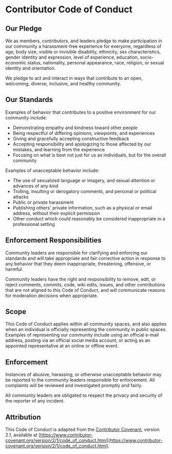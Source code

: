 # Contributor Code of Conduct

## Our Pledge

We as members, contributors, and leaders pledge to make participation in our community a harassment-free experience for everyone, regardless of age, body size, visible or invisible disability, ethnicity, sex characteristics, gender identity and expression, level of experience, education, socio-economic status, nationality, personal appearance, race, religion, or sexual identity and orientation.

We pledge to act and interact in ways that contribute to an open, welcoming, diverse, inclusive, and healthy community.

## Our Standards

Examples of behavior that contributes to a positive environment for our community include:

-   Demonstrating empathy and kindness toward other people
-   Being respectful of differing opinions, viewpoints, and experiences
-   Giving and gracefully accepting constructive feedback
-   Accepting responsibility and apologizing to those affected by our mistakes, and learning from the experience
-   Focusing on what is best not just for us as individuals, but for the overall community

Examples of unacceptable behavior include:

-   The use of sexualized language or imagery, and sexual attention or advances of any kind
-   Trolling, insulting or derogatory comments, and personal or political attacks
-   Public or private harassment
-   Publishing others' private information, such as a physical or email address, without their explicit permission
-   Other conduct which could reasonably be considered inappropriate in a professional setting

## Enforcement Responsibilities

Community leaders are responsible for clarifying and enforcing our standards and will take appropriate and fair corrective action in response to any behavior that they deem inappropriate, threatening, offensive, or harmful.

Community leaders have the right and responsibility to remove, edit, or reject comments, commits, code, wiki edits, issues, and other contributions that are not aligned to this Code of Conduct, and will communicate reasons for moderation decisions when appropriate.

## Scope

This Code of Conduct applies within all community spaces, and also applies when an individual is officially representing the community in public spaces. Examples of representing our community include using an official e-mail address, posting via an official social media account, or acting as an appointed representative at an online or offline event.

## Enforcement

Instances of abusive, harassing, or otherwise unacceptable behavior may be reported to the community leaders responsible for enforcement. All complaints will be reviewed and investigated promptly and fairly.

All community leaders are obligated to respect the privacy and security of the reporter of any incident.

## Attribution

This Code of Conduct is adapted from the [Contributor Covenant](https://www.contributor-covenant.org), version 2.1, available at [https://www.contributor-covenant.org/version/2/1/code_of_conduct.html](https://www.contributor-covenant.org/version/2/1/code_of_conduct.html).

